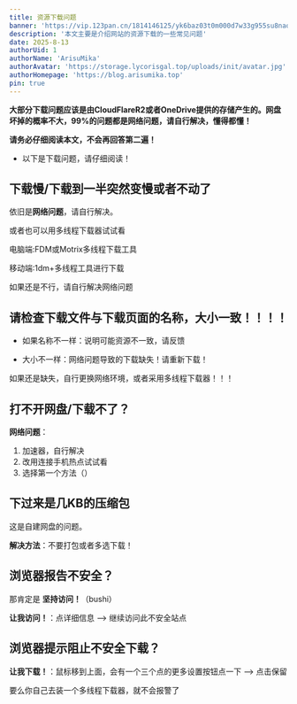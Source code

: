 ```yaml
---
title: 资源下载问题
banner: 'https://vip.123pan.cn/1814146125/yk6baz03t0m000d7w33g955su8naqz53DIYPAdexAqevAGx1Aqav.png'
description: '本文主要是介绍网站的资源下载的一些常见问题'
date: 2025-8-13
authorUid: 1
authorName: 'ArisuMika'
authorAvatar: 'https://storage.lycorisgal.top/uploads/init/avatar.jpg'
authorHomepage: 'https://blog.arisumika.top'
pin: true
---
```

**大部分下载问题应该是由CloudFlareR2或者OneDrive提供的存储产生的。网盘坏掉的概率不大，99%的问题都是网络问题，请自行解决，懂得都懂！**

**请务必仔细阅读本文，不会再回答第二遍！**

* 以下是下载问题，请仔细阅读！
## 下载慢/下载到一半突然变慢或者不动了
依旧是**网络问题**，请自行解决。

或者也可以用多线程下载器试试看

电脑端:FDM或Motrix多线程下载工具

移动端:1dm+多线程工具进行下载

如果还是不行，请自行解决网络问题

## 请检查下载文件与下载页面的名称，大小一致！！！！
* 如果名称不一样：说明可能资源不一致，请反馈

* 大小不一样：网络问题导致的下载缺失！请重新下载！

如果还是缺失，自行更换网络环境，或者采用多线程下载器！！！

## 打不开网盘/下载不了？
**网络问题**：
1. 加速器，自行解决
2. 改用连接手机热点试试看
3. 选择第一个方法（）

## 下过来是几KB的压缩包
这是自建网盘的问题。

**解决方法**：不要打包或者多选下载！

## 浏览器报告不安全？
那肯定是 **坚持访问！**（bushi）

**让我访问！**：点详细信息 --> 继续访问此不安全站点

## 浏览器提示阻止不安全下载？
**让我下载！**：鼠标移到上面，会有一个三个点的更多设置按钮点一下 --> 点击保留

要么你自己去装一个多线程下载器，就不会报警了
